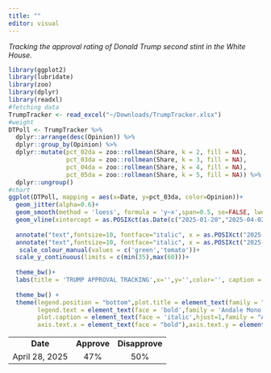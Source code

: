 ```yaml
---
title: ""
editor: visual
---
```


*Tracking the approval rating of Donald Trump second stint in the White House.*

```r
library(ggplot2)
library(lubridate)
library(zoo)
library(dplyr)
library(readxl)
#fetching data
TrumpTracker <- read_excel("~/Downloads/TrumpTracker.xlsx")
#weight
DTPoll <- TrumpTracker %>%
  dplyr::arrange(desc(Opinion)) %>% 
  dplyr::group_by(Opinion) %>% 
  dplyr::mutate(pct_02da = zoo::rollmean(Share, k = 2, fill = NA),
                pct_03da = zoo::rollmean(Share, k = 3, fill = NA),
                pct_04da = zoo::rollmean(Share, k = 4, fill = NA),
                pct_05da = zoo::rollmean(Share, k = 5, fill = NA)) %>% 
  dplyr::ungroup() 
#chart
ggplot(DTPoll, mapping = aes(x=Date, y=pct_03da, color=Opinion))+
  geom_jitter(alpha=0.6)+ 
  geom_smooth(method = 'loess', formula = 'y~x',span=0.5, se=FALSE, lwd=1.5)+
  geom_vline(xintercept = as.POSIXct(as.Date(c("2025-01-20","2025-04-02", size=1.5))), linetype=4)+
  
  annotate("text",fontsize=10, fontface="italic", x = as.POSIXct("2025-01-20"),y = 50, label = "Inauguration 2025", angle=90, vjust=0)+
  annotate("text",fontsize=10, fontface="italic", x = as.POSIXct("2025-04-02"),y = 50, label = "Tariffs Announced", angle=90, vjust=0)+
   scale_colour_manual(values = c('green','tomato'))+
  scale_y_continuous(limits = c(min(35),max(60)))+ 
   
  theme_bw()+
  labs(title = 'TRUMP APPROVAL TRACKING',x='',y='',color='', caption = 'jamesstats.github.io/projectx')+ 
       
  theme_bw() +
  theme(legend.position = "bottom",plot.title = element_text(family = "Andale Mono"),
        legend.text = element_text(face = 'bold',family = 'Andale Mono'),
        plot.caption = element_text(face = 'italic',hjust=1,family = "Andale Mono", size = 10),
        axis.text.x = element_text(face = "bold"),axis.text.y = element_text(face = "bold")) 
```

|                |             |                |
|:--------------:|:-----------:|:--------------:|
|    **Date**    | **Approve** | **Disapprove** |
| April 28, 2025 |     47%     |      50%       |
